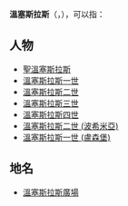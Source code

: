 '''溫塞斯拉斯'''（{{lang-en|'''Wenceslaus'''、'''Wenceslas'''}}，{{lang-cs|'''Václav'''}}），可以指：

== 人物 ==
* [[聖溫塞斯拉斯|聖溫塞斯拉斯]]
* [[溫塞斯拉斯一世|溫塞斯拉斯一世]]
* [[溫塞斯拉斯二世|溫塞斯拉斯二世]]
* [[溫塞斯拉斯三世|溫塞斯拉斯三世]]
* [[溫塞斯拉斯四世|溫塞斯拉斯四世]]
* [[溫塞斯拉斯二世_(波希米亞)|溫塞斯拉斯二世 (波希米亞)]]
* [[溫塞斯拉斯一世_(盧森堡)|溫塞斯拉斯一世 (盧森堡)]]

== 地名 ==
* [[溫塞斯拉斯廣場|溫塞斯拉斯廣場]]

{{disambig|W|Cat=五字譯名消歧義}}